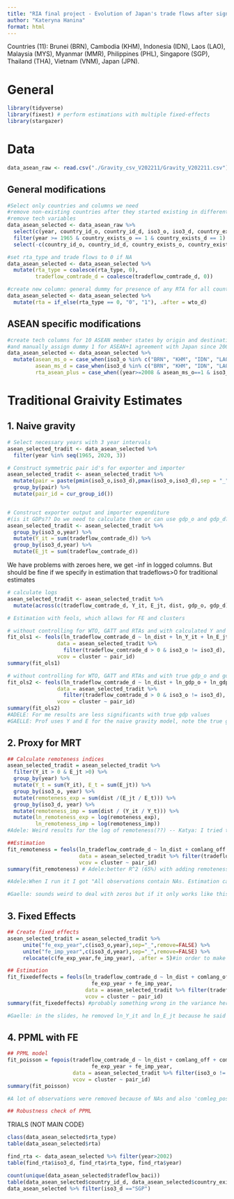 ```yaml
---
title: "RIA final project - Evolution of Japan's trade flows after signing the ASEAN+1 in 1977"
author: "Kateryna Hanina"
format: html
---
```


Countries (11): Brunei (BRN), Cambodia (KHM), Indonesia (IDN), Laos (LAO), Malaysia (MYS), Myanmar (MMR), Philippines (PHL), Singapore (SGP), Thailand (THA), Vietnam (VNM), Japan (JPN).


# General
```r
library(tidyverse)
library(fixest) # perform estimations with multiple fixed-effects
library(stargazer)
```


# Data

```r
data_asean_raw <- read.csv("./Gravity_csv_V202211/Gravity_V202211.csv")
```


## General modifications
```r
#Select only countries and columns we need
#remove non-existing countries after they started existing in different form (+Singapore independence since 1965)
#remove tech variables
data_asean_selected <- data_asean_raw %>%
  select(c(year, country_id_o, country_id_d, iso3_o, iso3_d, country_exists_o, country_exists_d, dist, comlang_off, comlang_ethno, comcol, col45, comleg_pretrans, comleg_posttrans, comrelig, col_dep_end_conflict, gdp_o, gdp_d, gatt_o, gatt_d, wto_o, wto_d, rta_type, tradeflow_comtrade_d)) %>%
  filter(year >= 1965 & country_exists_o == 1 & country_exists_d == 1) %>%
  select(-c(country_id_o, country_id_d, country_exists_o, country_exists_d))
```

```r
#set rta_type and trade flows to 0 if NA
data_asean_selected <- data_asean_selected %>%
  mutate(rta_type = coalesce(rta_type, 0),
         tradeflow_comtrade_d = coalesce(tradeflow_comtrade_d, 0))
```

```r
#create new column: general dummy for presence of any RTA for all countries
data_asean_selected <- data_asean_selected %>%
  mutate(rta = if_else(rta_type == 0, "0", "1"), .after = wto_d)
```

## ASEAN specific modifications
```r
#create tech columns for 10 ASEAN member states by origin and destination
#and manually assign dummy 1 for ASEAN+1 agreement with Japan since 2008
data_asean_selected <- data_asean_selected %>%
  mutate(asean_ms_o = case_when(iso3_o %in% c("BRN", "KHM", "IDN", "LAO", "MYS", "MMR", "PHL", "SGP", "THA", "VNM") ~ 1, TRUE ~ 0),
         asean_ms_d = case_when(iso3_d %in% c("BRN", "KHM", "IDN", "LAO", "MYS", "MMR", "PHL", "SGP", "THA", "VNM") ~ 1, TRUE ~ 0),
         rta_asean_plus = case_when((year>=2008 & asean_ms_o==1 & iso3_d=="JPN") | (year>=2008 & iso3_o=="JPN" & asean_ms_d==1) ~ 1, TRUE ~ 0))
```





# Traditional Graivity Estimates

## 1. Naive gravity
```r
# Select necessary years with 3 year intervals
asean_selected_tradit <- data_asean_selected %>%
  filter(year %in% seq(1965, 2020, 3))
```

```r
# Construct symmetric pair id's for exporter and importer
asean_selected_tradit <- asean_selected_tradit %>%
  mutate(pair = paste(pmin(iso3_o,iso3_d),pmax(iso3_o,iso3_d),sep = "_")) %>%
  group_by(pair) %>%
  mutate(pair_id = cur_group_id())


# Construct exporter output and importer expenditure
#(is it GDPs?? Do we need to calculate them or can use gdp_o and gdp_d?)
asean_selected_tradit <- asean_selected_tradit %>%
  group_by(iso3_o,year) %>%
  mutate(Y_it = sum(tradeflow_comtrade_d)) %>%
  group_by(iso3_d,year) %>%
  mutate(E_jt = sum(tradeflow_comtrade_d))
```


We have problems with zeroes here, we get -inf in logged columns. But should be fine if we specify in estimation that tradeflows>0 for traditional estimates
```r
# calculate logs
asean_selected_tradit <- asean_selected_tradit %>%
  mutate(across(c(tradeflow_comtrade_d, Y_it, E_jt, dist, gdp_o, gdp_d), ~log(.x), .names="ln_{.col}"))
```

```r
# Estimation with feols, which allows for FE and clusters

# without controlling for WTO, GATT and RTAs and with calculated Y and E
fit_ols1 <- feols(ln_tradeflow_comtrade_d ~ ln_dist + ln_Y_it + ln_E_jt + comlang_off + comcol + col45 + comleg_pretrans + comleg_posttrans + comrelig,
                data = asean_selected_tradit %>%
                  filter(tradeflow_comtrade_d > 0 & iso3_o != iso3_d), 
                vcov = cluster ~ pair_id)
summary(fit_ols1)

# without controlling for WTO, GATT and RTAs and with true gdp_o and gdp_d
fit_ols2 <- feols(ln_tradeflow_comtrade_d ~ ln_dist + ln_gdp_o + ln_gdp_d + comlang_off + comcol + col45 + comleg_pretrans + comleg_posttrans + comrelig,
                data = asean_selected_tradit %>%
                  filter(tradeflow_comtrade_d > 0 & iso3_o != iso3_d), 
                vcov = cluster ~ pair_id)
summary(fit_ols2) 
#ADELE: For me results are less significants with true gdp values
#GAELLE: Prof uses Y and E for the naive gravity model, note the true gdp + agree with Adèle
```


## 2. Proxy for MRT

```r
## Calculate remoteness indices
asean_selected_tradit = asean_selected_tradit %>%
  filter(Y_it > 0 & E_jt >0) %>%
  group_by(year) %>%
  mutate(Y_t = sum(Y_it), E_t = sum(E_jt)) %>%
  group_by(iso3_o, year) %>%
  mutate(remoteness_exp = sum(dist /(E_jt / E_t))) %>%
  group_by(iso3_d, year) %>%
  mutate(remoteness_imp = sum(dist / (Y_it / Y_t))) %>%
  mutate(ln_remoteness_exp = log(remoteness_exp), 
         ln_remoteness_imp = log(remoteness_imp))
#Adele: Weird results for the log of remoteness(??) -- Katya: I tried to add condition on Y and E >0 and then it estimated fine (but not sure we are allowed to deal with zeroes in Y and E in this way)

##Estimation
fit_remoteness = feols(ln_tradeflow_comtrade_d ~ ln_dist + comlang_off + comcol + col45 + comleg_pretrans + comleg_posttrans + comrelig + ln_Y_it + ln_E_jt + ln_remoteness_exp + ln_remoteness_imp,
                       data = asean_selected_tradit %>% filter(tradeflow_comtrade_d > 0 & iso3_o != iso3_d),
                       vcov = cluster ~ pair_id)
summary(fit_remoteness) # Adele:better R^2 (65%) with adding remoteness --- Katya: I removed variable for conflict, cause we loose too many observations, then with this estimation we have R^2 56%, almost the same as in naive model

#Adele:When I run it I got "All observations contain NAs. Estimation cannot be done. Check whether you know how to fix it. --- Katya: fixed with >0 for Y and E (not sure we can do it)

#Gaelle: sounds weird to deal with zeros but if it only works like this, then I think that it is correct
```

## 3. Fixed Effects
```r
## Create fixed effects 
asean_selected_tradit = asean_selected_tradit %>%
     unite("fe_exp_year",c(iso3_o,year),sep="_",remove=FALSE) %>%
     unite("fe_imp_year",c(iso3_d,year),sep="_",remove=FALSE) %>%
     relocate(c(fe_exp_year,fe_imp_year), .after = 5)#in order to make it clear in the table

## Estimation 
fit_fixedeffects = feols(ln_tradeflow_comtrade_d ~ ln_dist + comlang_off + comlang_ethno + comcol + col45 + comleg_pretrans + comleg_posttrans + comrelig + col_dep_end_conflict + ln_Y_it + ln_E_jt |
                           fe_exp_year + fe_imp_year,
                         data = asean_selected_tradit %>% filter(tradeflow_comtrade_d > 0 & iso3_o != iso3_d),
                         vcov = cluster ~ pair_id)
summary(fit_fixedeffects) #probably something wrong in the variance here because R^2=1 (not impossible but low chances to get this result)

#Gaelle: in the slides, he removed ln_Y_it and ln_E_jt because he said that there was collinearity BUT, with removing it, we still find R2=1 which is weird. Moreover, it says that 5 variables have been removed because of collinearity. How to fix that?
```



## 4. PPML with FE
```r
## PPML model
fit_poisson = fepois(tradeflow_comtrade_d ~ ln_dist + comlang_off + comlang_ethno + comcol + col45 + comleg_pretrans + comleg_posttrans + comrelig + col_dep_end_conflict |
                           fe_exp_year + fe_imp_year,
                     data = asean_selected_tradit %>% filter(iso3_o != iso3_d),
                     vcov = cluster ~ pair_id)
summary(fit_poisson)

#A lot of observations were removed because of NAs and also 'comleg_posttrans' because of colinearity. Different results from OLS but adj. pseudo R2=0.99

## Robustness check of PPML

```







TRIALS (NOT MAIN CODE)
```r
class(data_asean_selected$rta_type)
table(data_asean_selected$rta)
```

```r
find_rta <- data_asean_selected %>% filter(year>2002)
table(find_rta$iso3_d, find_rta$rta_type, find_rta$year)
```


```r
count(unique(data_asean_selected$tradeflow_baci))
table(data_asean_selected$country_id_d, data_asean_selected$country_exists_d)
data_asean_selected %>% filter(iso3_d =="SGP")
```


